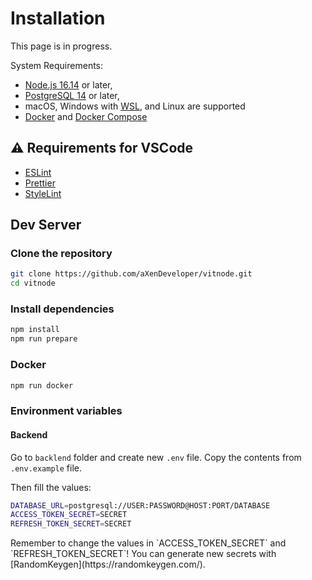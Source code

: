 # Installation


<Callout type="warning" emoji="⚠️">
  This page is in progress.
</Callout>

System Requirements:

- [Node.js 16.14](https://nodejs.org/) or later,
- [PostgreSQL 14](https://www.postgresql.org/) or later,
- macOS, Windows with [WSL](https://learn.microsoft.com/en-us/windows/wsl/install), and Linux are supported
- [Docker](https://www.docker.com/) and [Docker Compose](https://docs.docker.com/compose/)

## ⚠️ Requirements for VSCode

- [ESLint](https://marketplace.visualstudio.com/items?itemName=dbaeumer.vscode-eslint)
- [Prettier](https://marketplace.visualstudio.com/items?itemName=esbenp.prettier-vscode)
- [StyleLint](https://marketplace.visualstudio.com/items?itemName=stylelint.vscode-stylelint)

## Dev Server


<Steps>

### Clone the repository

```bash
git clone https://github.com/aXenDeveloper/vitnode.git
cd vitnode
```

### Install dependencies

```bash
npm install
npm run prepare
```

### Docker

```bash
npm run docker
```

### Environment variables

#### Backend

Go to `backlend` folder and create new `.env` file. Copy the contents from `.env.example` file.

Then fill the values:

```bash
DATABASE_URL=postgresql://USER:PASSWORD@HOST:PORT/DATABASE
ACCESS_TOKEN_SECRET=SECRET
REFRESH_TOKEN_SECRET=SECRET
```

<Callout type="warning" emoji="⚠️">
  Remember to change the values in `ACCESS_TOKEN_SECRET` and `REFRESH_TOKEN_SECRET`! You can
  generate new secrets with [RandomKeygen](https://randomkeygen.com/).
</Callout>

</Steps>

